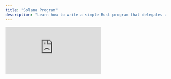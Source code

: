 ```yaml
---
title: "Solana Program"
description: "Learn how to write a simple Rust program that delegates and increments a counter on Solana"
---
```




<div
  style={{
    position: "relative",
    paddingBottom: "56.25%",
    height: 0,
    overflow: "hidden",
  }}
>
  <iframe
    src="https://www.youtube.com/embed/b77bwSGDHK0?si=Oknc5f8CuC17WBnV&list=PLWR_ZQiGMS8mIe1kPZe8OfHIbhvZqaM8V"
    title="Build a real-time Rust Counter on Solana with MagicBlock's Ephemeral Rollup | Tutorial"
    style={{
      position: "absolute",
      top: 0,
      left: 0,
      width: "100%",
      height: "100%",
    }}
    frameBorder="0"
    allow="accelerometer; autoplay; clipboard-write; encrypted-media; gyroscope; picture-in-picture; web-share"
    allowFullScreen
    referrerPolicy="strict-origin-when-cross-origin"
  />
</div>

This guide will walk you through the process of writing a simple native Rust program (without Anchor dependencies) that increments a counter. You’ll learn how to deploy this program on Solana and interact with it using a Typescript test script.

---

## Software Packages

<SoftwareRust />

---

## Quick Access

If you prefer to dive straight into the code:

<CardGroup cols={2}>
  <Card
    title="Source Code: Native Rust Counter Program"
    icon="rust"
    href="https://github.com/magicblock-labs/magicblock-engine-examples/tree/main/rust-counter"
    iconType="duotone"
  ></Card>
  <Card
    title="Source Code: Typescript Test Script"
    icon="js"
    href="https://github.com/magicblock-labs/magicblock-engine-examples/blob/main/rust-counter/tests"
    iconType="duotone"
  ></Card>
  <Card
    title="Local Development"
    icon="computer"
    href="/pages/ephemeral-rollups-ers/how-to-guide/local-development"
    iconType="duotone"
  ></Card>
</CardGroup>

---

## Core Functionality

The program implements two main instructions:

1. `InitializeCounter`: Initialize and sets the counter to 0 (called on Base Layer)
2. `IncreaseCounter`: Increments the initialized counter by X amount (called on Base Layer or ER)

The program implements specific instructions for delegating and undelegating the counter:

1. `Delegate`: Delegates counter from Base Layer to ER (called on Base Layer)
2. `CommitAndUndelegate`: Schedules sync of counter from ER to Base Layer, and undelegates counter on ER (called on ER)
3. `Commit`: Schedules sync of counter from ER to Base Layer (called on ER)
4. `Undelegate`: Undelegates counter on the Base Layer (called on Base Layer through validator CPI)

Here's the core structure of our program:

<InstructionsCode />

<Note>
  Your "Undelegate" instruction must have the exact discriminator. It is never
  called by you, instead the validator on the Base Layer will callback with a
  CPI into your program after undelegating your account on ER.
</Note>

---

## Delegate, commit and undelegate PDAs of your program

<Steps>
  <Step title={<a href="#delegate">Delegate PDA on Base Layer</a>}></Step>
  <Step title={<a href="#commit">Commit PDA on ER</a>}></Step>
  <Step title={<a href="#undelegate">Undelegate PDA on ER</a>}></Step>
</Steps>

<Tabs>
  <Tab title="Delegate">
    ### Delegating the Counter PDA

    In order to delegate the counter PDA, and make it writable in an Ephemeral Rollup session, we need to add an instruction which
    internally calls the `delegate_account` function. `delegate_account` will CPI to the delegation program, which upon validation will gain ownership of the account.
    After this step, an ephemeral validator can start processing transactions on the counter PDA and propose state diff trough the delegation program.

    <Card
      title="Transaction (Base Layer): Delegate"
      icon="magnifying-glass"
      href="https://solscan.io/tx/5jUdf5rsfQsbLYAahS9axrnLnEjdbUqtXUmGfgGuS7QqbYJ4FZHgXTNoT1bxPXp7XQu78r8Ebpp1RT2u9V6qsc1r?cluster=devnet"
      iconType="duotone"
    >
      Inspect transactions details on Solana Explorer
    </Card>

    <DelegateCode />
    [⬆️ Back to Top](#counter-example)

  </Tab>
    <Tab title="Commit">
    ### Committing while the PDA is delegated

    The ephemeral runtime allow to commit the state of the PDA while it is delegated. This is done by calling the `commit_accounts` function.

    <CardGroup cols={2}>
      <Card
        title="Transaction (ER): Commit"
        icon="magnifying-glass"
        href="https://solscan.io/tx/5GiFGyrnJPkEQbhE8EHVYczoj2RPGe1YSnoq1DzcUHAxpyzMUKtxG2Tc7TLkxtcCHr72ftnvmkAVMfecTaf6TCK8?cluster=custom&customUrl=https://devnet.magicblock.app"
        iconType="duotone"
      >
        Inspect transaction details on Solana Explorer
      </Card>
      <Card
        title="Transaction (Base layer): Commit"
        icon="magnifying-glass"
        href="https://solscan.io/tx/5fHBADq99LAEBzGoeDXGtN3ut8RBf2s5UhbDM1N6TMTpvADNeYLz8e8vinNWj1VhLhrR7UxFoW7bo2u6pBR3YRjj?cluster=devnet"
        iconType="duotone"
      >
        Inspect transaction details on Solana Explorer
      </Card>
    </CardGroup>

    <CommitCode />
    [⬆️ Back to Top](#counter-example)

  </Tab>
  <Tab title="Undelegate">
    ### Undelegating the PDA

    Undelegating the PDA is done by calling the `commit_and_undelegate_accounts` as part of some instruction.
    Undelegation commit the latest state and give back the ownership of the PDA to the owner program. After undelegating and finalizing the state, the validator will create a callback CPI into "undelegate" on the Base Layer.

    <CardGroup cols={2}>
      <Card
        title="Transaction (ER): Undelegate"
        icon="magnifying-glass"
        href="https://solscan.io/tx/bMN6AhXrGH93Uc6ALibGgjnE39hcnY57mBhYkZ8TRaKxNRvyFaweaQPBmDxPv81cgR47WTTzzhfziTUEgAT8Y5m?cluster=custom&customUrl=https://devnet.magicblock.app"
        iconType="duotone"
      >
        Inspect transaction details on Solana Explorer
      </Card>
      <Card
        title="Transaction (Base layer): Undelegate"
        icon="magnifying-glass"
        href="https://solscan.io/tx/8JafYWiXmd4CHc2E97WKYnaNPmChZeg8aGYY7UUWaQ7Z54N5WoMcAVivyv2vdn9wKirMkR3y4UcmFPdXYqBtKAa?cluster=devnet"
        iconType="duotone"
      >
        Inspect transaction details on Solana Explorer
      </Card>
    </CardGroup>

    <Undelegate />
    [⬆️ Back to Top](#counter-example)

  </Tab>
</Tabs>

---

```

```
